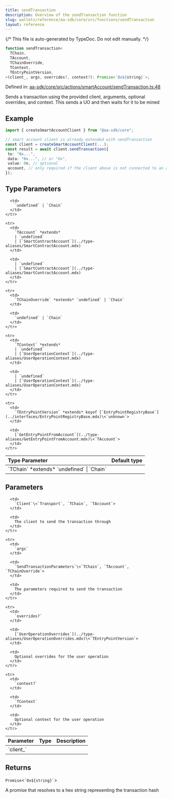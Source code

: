 ```yaml
---
title: sendTransaction
description: Overview of the sendTransaction function
slug: wallets/reference/aa-sdk/core/src/functions/sendTransaction
layout: reference
---
```


{/* This file is auto-generated by TypeDoc. Do not edit manually. */}

```ts
function sendTransaction<
  TChain,
  TAccount,
  TChainOverride,
  TContext,
  TEntryPointVersion,
>(client_, args, overrides?, context?): Promise<`0x${string}`>;
```

Defined in: [aa-sdk/core/src/actions/smartAccount/sendTransaction.ts:48](https://github.com/alchemyplatform/aa-sdk/blob/9f926c402d1661309abbf8eae8431e52e8c5e53f/aa-sdk/core/src/actions/smartAccount/sendTransaction.ts#L48)

Sends a transaction using the provided client, arguments, optional overrides, and context.
This sends a UO and then waits for it to be mined

## Example

```ts
import { createSmartAccountClient } from "@aa-sdk/core";

// smart account client is already extended with sendTransaction
const client = createSmartAccountClient(...);
const result = await client.sendTransaction({
 to: "0x...",
 data: "0x...", // or "0x",
 value: 0n, // optional
 account, // only required if the client above is not connected to an account
});
```

## Type Parameters

<table>
  <thead>
    <tr>
      <th align="left">Type Parameter</th>
      <th align="left">Default type</th>
    </tr>
  </thead>

  <tbody>
    <tr>
      <td>
        `TChain` *extends* `undefined` | `Chain`
      </td>

      <td>
        `undefined` | `Chain`
      </td>
    </tr>

    <tr>
      <td>
        `TAccount` *extends*
        | `undefined`
        | [`SmartContractAccount`](../type-aliases/SmartContractAccount.mdx)
      </td>

      <td>
        | `undefined`
        | [`SmartContractAccount`](../type-aliases/SmartContractAccount.mdx)
      </td>
    </tr>

    <tr>
      <td>
        `TChainOverride` *extends* `undefined` | `Chain`
      </td>

      <td>
        `undefined` | `Chain`
      </td>
    </tr>

    <tr>
      <td>
        `TContext` *extends*
        | `undefined`
        | [`UserOperationContext`](../type-aliases/UserOperationContext.mdx)
      </td>

      <td>
        | `undefined`
        | [`UserOperationContext`](../type-aliases/UserOperationContext.mdx)
      </td>
    </tr>

    <tr>
      <td>
        `TEntryPointVersion` *extends* keyof [`EntryPointRegistryBase`](../interfaces/EntryPointRegistryBase.mdx)\<`unknown`>
      </td>

      <td>
        [`GetEntryPointFromAccount`](../type-aliases/GetEntryPointFromAccount.mdx)\<`TAccount`>
      </td>
    </tr>

  </tbody>
</table>

## Parameters

<table>
  <thead>
    <tr>
      <th align="left">Parameter</th>
      <th align="left">Type</th>
      <th align="left">Description</th>
    </tr>
  </thead>

  <tbody>
    <tr>
      <td>
        `client_`
      </td>

      <td>
        `Client`\<`Transport`, `TChain`, `TAccount`>
      </td>

      <td>
        The client to send the transaction through
      </td>
    </tr>

    <tr>
      <td>
        `args`
      </td>

      <td>
        `SendTransactionParameters`\<`TChain`, `TAccount`, `TChainOverride`>
      </td>

      <td>
        The parameters required to send the transaction
      </td>
    </tr>

    <tr>
      <td>
        `overrides?`
      </td>

      <td>
        [`UserOperationOverrides`](../type-aliases/UserOperationOverrides.mdx)\<`TEntryPointVersion`>
      </td>

      <td>
        Optional overrides for the user operation
      </td>
    </tr>

    <tr>
      <td>
        `context?`
      </td>

      <td>
        `TContext`
      </td>

      <td>
        Optional context for the user operation
      </td>
    </tr>

  </tbody>
</table>

## Returns

`Promise`\<`` `0x${string}` ``>

A promise that resolves to a hex string representing the transaction hash
